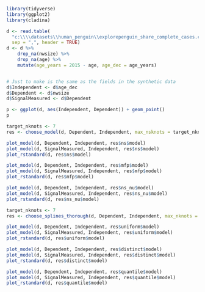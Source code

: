 ```{r}
library(tidyverse)
library(ggplot2)
library(cladina)

d <- read.table(
  "c:\\\\datasets\\human_penguin\\explorepenguin_share_complete_cases.csv",
  sep = ",", header = TRUE)
d <- d %>%
    drop_na(nwsize) %>%
    drop_na(age) %>%
    mutate(age_years = 2015 - age, age_dec = age_years)


# Just to make is the same as the fields in the synthetic data
d$Independent <- d$age_dec
d$Dependent <- d$nwsize
d$SignalMeasured <- d$Dependent

```

```{r}
p <- ggplot(d, aes(Independent, Dependent)) + geom_point()
p
```

```{r}
target_nknots <- 7
res <- choose_model(d, Dependent, Independent, max_nsknots = target_nknots)

plot_model(d, Dependent, Independent, res$ns$model)
plot_model(d, SignalMeasured, Independent, res$ns$model)
plot_rstandard(d, res$ns$model)

plot_model(d, Dependent, Independent, res$mfp$model)
plot_model(d, SignalMeasured, Independent, res$mfp$model)
plot_rstandard(d, res$mfp$model)

plot_model(d, Dependent, Independent, res$ns_nu$model)
plot_model(d, SignalMeasured, Independent, res$ns_nu$model)
plot_rstandard(d, res$ns_nu$model)
```

```{r}
target_nknots <- 7
res <- choose_splines_thorough(d, Dependent, Independent, max_nknots = target_nknots)

plot_model(d, Dependent, Independent, res$uniform$model)
plot_model(d, SignalMeasured, Independent, res$uniform$model)
plot_rstandard(d, res$uniform$model)

plot_model(d, Dependent, Independent, res$distinct$model)
plot_model(d, SignalMeasured, Independent, res$distinct$model)
plot_rstandard(d, res$distinct$model)

plot_model(d, Dependent, Independent, res$quantile$model)
plot_model(d, SignalMeasured, Independent, res$quantile$model)
plot_rstandard(d, res$quantile$model)
```
